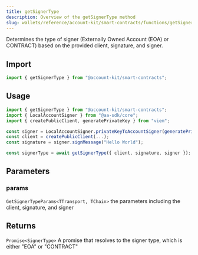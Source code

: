 ```yaml
---
title: getSignerType
description: Overview of the getSignerType method
slug: wallets/reference/account-kit/smart-contracts/functions/getSignerType
---
```




Determines the type of signer (Externally Owned Account (EOA) or CONTRACT) based on the provided client, signature, and signer.

## Import

```ts
import { getSignerType } from "@account-kit/smart-contracts";
```

## Usage

```ts
import { getSignerType } from "@account-kit/smart-contracts";
import { LocalAccountSigner } from "@aa-sdk/core";
import { createPublicClient, generatePrivateKey } from "viem";

const signer = LocalAccountSigner.privateKeyToAccountSigner(generatePrivateKey());
const client = createPublicClient(...);
const signature = signer.signMessage("Hello World");

const signerType = await getSignerType({ client, signature, signer }); // EOA
```

## Parameters

### params

`GetSignerTypeParams<TTransport, TChain>`
the parameters including the client, signature, and signer

## Returns

`Promise<SignerType>`
A promise that resolves to the signer type, which is either "EOA" or "CONTRACT"
